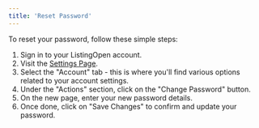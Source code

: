 ```yaml
---
title: 'Reset Password'
---
```


To reset your password, follow these simple steps:

1. Sign in to your ListingOpen account.
2. Visit the [Settings Page](https://app.listingopen.com/settings).
3. Select the "Account" tab - this is where you'll find various options related to your account settings.
4. Under the "Actions" section, click on the "Change Password" button.
5. On the new page, enter your new password details.
6. Once done, click on "Save Changes" to confirm and update your password.
